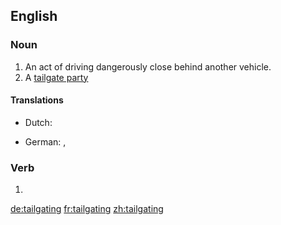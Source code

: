 ==English==

===Noun===
{{head|en|noun}}

# An act of driving dangerously close behind another vehicle.
# A [[tailgate party]] {{gloss|a social event held on and around the open tailgate of a vehicle}}

====Translations====
{{trans-top|driving dangerously close behind another vehicle}}
* Dutch: {{t|nl|bumperkleven}}
{{trans-mid}}
* German: {{t|de|[[zu]] [[dichtes]] [[Auffahren]]}}, {{t|de|Drängeln}}
{{trans-bottom}}

===Verb===
{{head|en|present participle}}

# {{present participle of|tailgate|lang=en}}

[[de:tailgating]]
[[fr:tailgating]]
[[zh:tailgating]]